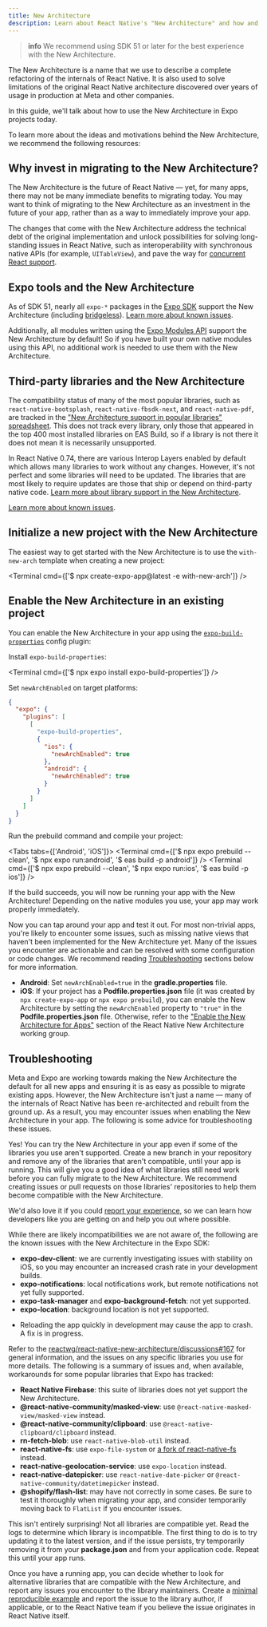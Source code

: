 ```yaml
---
title: New Architecture
description: Learn about React Native's "New Architecture" and how and why to migrate to it.
---
```




> **info** We recommend using SDK 51 or later for the best experience with the New Architecture.

The New Architecture is a name that we use to describe a complete refactoring of the internals of React Native. It is also used to solve limitations of the original React Native architecture discovered over years of usage in production at Meta and other companies.

In this guide, we'll talk about how to use the New Architecture in Expo projects today.

To learn more about the ideas and motivations behind the New Architecture, we recommend the following resources:

<BoxLink
  title="Introduction to the New Architecture"
  description="A starting point for exploring the various topics related to the New Architecture."
  href="https://github.com/reactwg/react-native-new-architecture#guides"
  Icon={BookOpen02Icon}
/>

<BoxLink
  title="Why a New Architecture"
  description="A high level overview of the motivations behind the New Architecture."
  href="https://reactnative.dev/docs/the-new-architecture/landing-page#why-a-new-architecture"
  Icon={BookOpen02Icon}
/>

## Why invest in migrating to the New Architecture?

The New Architecture is the future of React Native &mdash; yet, for many apps, there may not be many immediate benefits to migrating today. You may want to think of migrating to the New Architecture as an investment in the future of your app, rather than as a way to immediately improve your app.

The changes that come with the New Architecture address the technical debt of the original implementation and unlock possibilities for solving long-standing issues in React Native, such as interoperability with synchronous native APIs (for example, `UITableView`), and pave the way for [concurrent React support](https://react.dev/blog/2022/03/29/react-v18#what-is-concurrent-react).

## Expo tools and the New Architecture

As of SDK 51, nearly all `expo-*` packages in the [Expo SDK](/versions/latest/) support the New Architecture (including [bridgeless](https://github.com/reactwg/react-native-new-architecture/discussions/154)). [Learn more about known issues](#known-issues-in-expo-sdk-libraries).

Additionally, all modules written using the [Expo Modules API](/modules/overview/) support the New Architecture by default! So if you have built your own native modules using this API, no additional work is needed to use them with the New Architecture.

## Third-party libraries and the New Architecture

The compatibility status of many of the most popular libraries, such as `react-native-bootsplash`, `react-native-fbsdk-next`, and `react-native-pdf`, are tracked in the ["New Architecture support in popular libraries" spreadsheet](https://docs.google.com/spreadsheets/d/1F1tI9PQLl_uab3HNYNwgjPVL2r0hJ9VymXcgDp5etdg/edit?usp=sharing). This does not track every library, only those that appeared in the top 400 most installed libraries on EAS Build, so if a library is not there it does not mean it is necessarily unsupported.

In React Native 0.74, there are various Interop Layers enabled by default which allows many libraries to work without any changes. However, it's not perfect and some libraries will need to be updated. The libraries that are most likely to require updates are those that ship or depend on third-party native code. [Learn more about library support in the New Architecture](https://github.com/reactwg/react-native-new-architecture/discussions/167).

[Learn more about known issues](#known-issues-in-third-party-libraries).

## Initialize a new project with the New Architecture

The easiest way to get started with the New Architecture is to use the `with-new-arch` template when creating a new project:

<Terminal cmd={['$ npx create-expo-app@latest -e with-new-arch']} />

## Enable the New Architecture in an existing project

You can enable the New Architecture in your app using the [`expo-build-properties`](/versions/latest/sdk/build-properties/) config plugin:

<Step label="1">

Install `expo-build-properties`:

<Terminal cmd={['$ npx expo install expo-build-properties']} />

</Step>

<Step label="2">

Set `newArchEnabled` on target platforms:

```json app.json
{
  "expo": {
    "plugins": [
      [
        "expo-build-properties",
        {
          "ios": {
            "newArchEnabled": true
          },
          "android": {
            "newArchEnabled": true
          }
        }
      ]
    ]
  }
}
```

</Step>

<Step label="3">

Run the prebuild command and compile your project:

<Tabs tabs={['Android', 'iOS']}>
  <Tab>
    <Terminal
      cmd={['$ npx expo prebuild --clean', '$ npx expo run:android', '$ eas build -p android']}
    />
  </Tab>
  <Tab>
    <Terminal cmd={['$ npx expo prebuild --clean', '$ npx expo run:ios', '$ eas build -p ios']} />
  </Tab>
</Tabs>

</Step>

If the build succeeds, you will now be running your app with the New Architecture! Depending on the native modules you use, your app may work properly immediately.

Now you can tap around your app and test it out. For most non-trivial apps, you're likely to encounter some issues, such as missing native views that haven't been implemented for the New Architecture yet. Many of the issues you encounter are actionable and can be resolved with some configuration or code changes. We recommend reading [Troubleshooting](#troubleshooting) sections below for more information.

<Collapsible summary="Are you enabling the New Architecture in a bare React Native app?">

- **Android**: Set `newArchEnabled=true` in the **gradle.properties** file.
- **iOS**: If your project has a **Podfile.properties.json** file (it was created by `npx create-expo-app` or `npx expo prebuild`), you can enable the New Architecture by setting the `newArchEnabled` property to `"true"` in the **Podfile.properties.json** file. Otherwise, refer to the ["Enable the New Architecture for Apps"](https://github.com/reactwg/react-native-new-architecture/blob/main/docs/enable-apps.md) section of the React Native New Architecture working group.

</Collapsible>

## Troubleshooting

Meta and Expo are working towards making the New Architecture the default for all new apps and ensuring it is as easy as possible to migrate existing apps. However, the New Architecture isn't just a name &mdash; many of the internals of React Native has been re-architected and rebuilt from the ground up. As a result, you may encounter issues when enabling the New Architecture in your app. The following is some advice for troubleshooting these issues.

<Collapsible summary="Can I still try the New Architecture even if some of the libraries I use aren't supported?">

Yes! You can try the New Architecture in your app even if some of the libraries you use aren't supported. Create a new branch in your repository and remove any of the libraries that aren't compatible, until your app is running. This will give you a good idea of what libraries still need work before you can fully migrate to the New Architecture. We recommend creating issues or pull requests on those libraries' repositories to help them become compatible with the New Architecture.

We'd also love it if you could [report your experience](https://github.com/reactwg/react-native-new-architecture/discussions/177), so we can learn how developers like you are getting on and help you out where possible.

</Collapsible>

<Collapsible summary="Known issues in Expo SDK libraries">

While there are likely incompatibilities we are not aware of, the following are the known issues with the New Architecture in the Expo SDK:

- **expo-dev-client**: we are currently investigating issues with stability on iOS, so you may encounter an increased crash rate in your development builds.
- **expo-notifications**: local notifications work, but remote notifications not yet fully supported.
- **expo-task-manager** and **expo-background-fetch**: not yet supported.
- **expo-location**: background location is not yet supported.

</Collapsible>

<Collapsible summary="Known issues in React Native">

- Reloading the app quickly in development may cause the app to crash. A fix is in progress.

</Collapsible>

<Collapsible summary="Known issues in third-party libraries">

Refer to the [reactwg/react-native-new-architecture/discussions#167](https://github.com/reactwg/react-native-new-architecture/discussions/167) for general information, and the issues on any specific libraries you use for more details. The following is a summary of issues and, when available, workarounds for some popular libraries that Expo has tracked:

- **React Native Firebase**: this suite of libraries does not yet support the New Architecture.
- **@react-native-community/masked-view**: use `@react-native-masked-view/masked-view` instead.
- **@react-native-community/clipboard**: use `@react-native-clipboard/clipboard` instead.
- **rn-fetch-blob**: use `react-native-blob-util` instead.
- **react-native-fs**: use `expo-file-system` or [a fork of react-native-fs](https://github.com/birdofpreyru/react-native-fs) instead.
- **react-native-geolocation-service**: use `expo-location` instead.
- **react-native-datepicker**: use `react-native-date-picker` or `@react-native-community/datetimepicker` instead.
- **@shopify/flash-list**: may have not correctly in some cases. Be sure to test it thoroughly when migrating your app, and consider temporarily moving back to `FlatList` if you encounter issues.

</Collapsible>

<Collapsible summary="My build failed after enabling the New Architecture">

This isn't entirely surprising! Not all libraries are compatible yet. Read the logs to determine which library is incompatible. The first thing to do is to try updating it to the latest version, and if the issue persists, try temporarily removing it from your **package.json** and from your application code. Repeat this until your app runs.

Once you have a running app, you can decide whether to look for alternative libraries that are compatible with the New Architecture, and report any issues you encounter to the library maintainers. Create a [minimal reproducible example](https://stackoverflow.com/help/minimal-reproducible-example) and report the issue to the library author, if applicable, or to the React Native team if you believe the issue originates in React Native itself.

</Collapsible>
